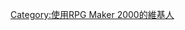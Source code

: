 {{Userbox
  |border-c = #000000
  |border-s = 1
  |id-c     = #228B22	
  |id-s     = 12
  |id-fc    = #FFFFFF	
  |info-c   = #808000	
  |info-s   = 8
  |info-fc  = #FFFFFF
  |id       = RM2000
  |info     = 該用戶使用[[RPG Maker 2000]]製作遊戲。
  |nocat    = {{{nocat|}}}
}}

[[Category:使用RPG Maker 2000的維基人]]